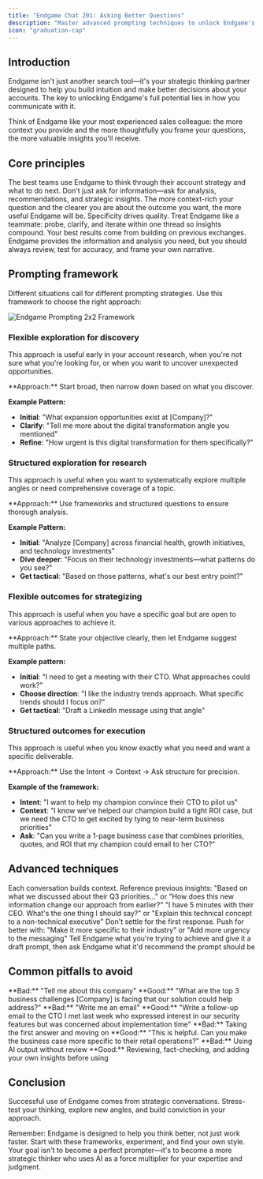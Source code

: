 ```yaml
---
title: "Endgame Chat 201: Asking Better Questions"
description: "Master advanced prompting techniques to unlock Endgame's full potential"
icon: "graduation-cap"
---
```


## Introduction

Endgame isn't just another search tool—it's your strategic thinking partner designed to help you build intuition and make better decisions about your accounts. The key to unlocking Endgame's full potential lies in how you communicate with it.

Think of Endgame like your most experienced sales colleague: the more context you provide and the more thoughtfully you frame your questions, the more valuable insights you'll receive.

## Core principles

<CardGroup cols={2}>
  <Card title="AI helps you think, not just do" icon="brain">
    The best teams use Endgame to think through their account strategy and what to do next. Don't just ask for information—ask for analysis, recommendations, and strategic insights.
  </Card>
  <Card title="You'll get what you ask for" icon="lightbulb">
    The more context-rich your question and the clearer you are about the outcome you want, the more useful Endgame will be. Specificity drives quality.
  </Card>
  <Card title="Conversation, not just search" icon="messages-square">
    Treat Endgame like a teammate: probe, clarify, and iterate within one thread so insights compound. Your best results come from building on previous exchanges.
  </Card>
  <Card title="Human judgment matters" icon="search-check">
    Endgame provides the information and analysis you need, but you should always review, test for accuracy, and frame your own narrative.
  </Card>
</CardGroup>

## Prompting framework

Different situations call for different prompting strategies. Use this framework to choose the right approach:

<Frame caption="Choose your prompting strategy based on clarity of exploration and desired outcomes">
  <img
    src="/images/Endgame_Prompting_2x2.png"
    alt="Endgame Prompting 2x2 Framework"
    className="rounded-lg"
  />
</Frame>

### Flexible exploration for discovery

This approach is useful early in your account research, when you're not sure what you're looking for, or when you want to uncover unexpected opportunities.

<Card>
  **Approach:** Start broad, then narrow down based on what you discover.

  **Example Pattern:**

  - **Initial**: "What expansion opportunities exist at [Company]?"
  - **Clarify**: "Tell me more about the digital transformation angle you mentioned"
  - **Refine**: "How urgent is this digital transformation for them specifically?"
</Card>

### Structured exploration for research

This approach is useful when you want to systematically explore multiple angles or need comprehensive coverage of a topic.

<Card>
  **Approach:** Use frameworks and structured questions to ensure thorough analysis.

  **Example Pattern:**

  - **Initial**: "Analyze [Company] across financial health, growth initiatives, and technology investments"
  - **Dive deeper**: "Focus on their technology investments—what patterns do you see?"
  - **Get tactical**: "Based on those patterns, what's our best entry point?"
</Card>

### Flexible outcomes for strategizing

This approach is useful when you have a specific goal but are open to various approaches to achieve it.

<Card>
  **Approach:** State your objective clearly, then let Endgame suggest multiple paths.

  **Example pattern:**

  - **Initial**: "I need to get a meeting with their CTO. What approaches could work?"
  - **Choose direction**: "I like the industry trends approach. What specific trends should I focus on?"
  - **Get tactical**: "Draft a LinkedIn message using that angle"
</Card>

### Structured outcomes for execution

This approach is useful when you know exactly what you need and want a specific deliverable.

<Card>
  **Approach:** Use the Intent → Context → Ask structure for precision.

  **Example of the framework:**

  - **Intent**: "I want to help my champion convince their CTO to pilot us"
  - **Context**: "I know we've helped our champion build a tight ROI case, but we need the CTO to get excited by tying to near-term business priorities"
  - **Ask**: "Can you write a 1-page business case that combines priorities, quotes, and ROI that my champion could email to her CTO?"
</Card>

## Advanced techniques

<Steps>
  <Step title="Building context over time">
    Each conversation builds context. Reference previous insights: "Based on what we discussed about their Q3 priorities..." or "How does this new information change our approach from earlier?"
  </Step>
  <Step title="Using constraints creatively">
    "I have 5 minutes with their CEO. What's the one thing I should say?" or "Explain this technical concept to a non-technical executive"
  </Step>
  <Step title="Iterative refinement">
    Don't settle for the first response. Push for better with: "Make it more specific to their industry" or "Add more urgency to the messaging"
  </Step>
  <Step title="Ask Endgame for help">
    Tell Endgame what you're trying to achieve and give it a draft prompt, then ask Endgame what it'd recommend the prompt should be
  </Step>
</Steps>

## Common pitfalls to avoid

<Tabs>
  <Tab title="Pitfall 1: Being too vague">
    <Warning>
      **Bad:** "Tell me about this company"
    </Warning>
    <Check>
      **Good:** "What are the top 3 business challenges [Company] is facing that our solution could help address?"
    </Check>
  </Tab>
  <Tab title="Pitfall 2: Not providing context">
    <Warning>
      **Bad:** "Write me an email"
    </Warning>
    <Check>
      **Good:** "Write a follow-up email to the CTO I met last week who expressed interest in our security features but was concerned about implementation time"
    </Check>
  </Tab>
  <Tab title="Pitfall 3: Accepting first responses">
    <Warning>
      **Bad:** Taking the first answer and moving on
    </Warning>
    <Check>
      **Good:** "This is helpful. Can you make the business case more specific to their retail operations?"
    </Check>
  </Tab>
  <Tab title="Pitfall 4: Forgetting the human element">
    <Warning>
      **Bad:** Using AI output without review
    </Warning>
    <Check>
      **Good:** Reviewing, fact-checking, and adding your own insights before using
    </Check>
  </Tab>
</Tabs>

## Conclusion

Successful use of Endgame comes from strategic conversations. Stress-test your thinking, explore new angles, and build conviction in your approach.

Remember: Endgame is designed to help you think better, not just work faster. Start with these frameworks, experiment, and find your own style. Your goal isn't to become a perfect prompter—it's to become a more strategic thinker who uses AI as a force multiplier for your expertise and judgment.